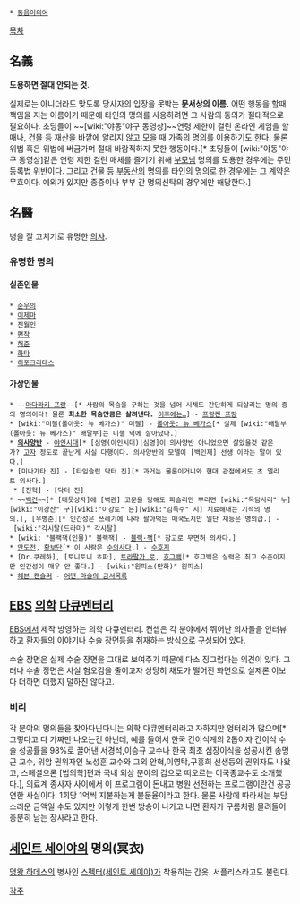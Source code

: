  * [[동음이의어]]

[[목차]]
== 名義 ==
'''도용하면 절대 안되는 것'''.

실제로는 아니더라도 맞도록 당사자의 입장을 못박는 '''문서상의 이름.''' 어떤 행동을 할때 책임을 지는 이름이기 때문에 타인의 명의를 사용하려면 그 사람의 동의가 절대적으로 필요하다. 
초딩들이 ~~[wiki:"야동"야구 동영상]~~연령 제한이 걸린 온라인 게임을 할 때나, 건물 등 재산을 바깥에 알리지 않고 모을 때 가족의 명의를 이용하기도 한다. 물론 위법 혹은 위법에 버금가며 절대 바람직하지 못한 행동이다.[* 초딩들이 [wiki:"야동"야구 동영상]같은 연령 제한 걸린 매체를 즐기기 위해 [[부모]]님 명의를 도용한 경우에는 주민등록법 위반이다. 그리고 건물 등 [[부동산]]의 명의를 타인의 명의로 한 경우에는 그 계약은 무효이다. 예외가 있지만 종중이나 부부 간 명의신탁의 경우에만 해당한다.]

== 名醫 ==
병을 잘 고치기로 유명한 [[의사]].

=== 유명한 명의 ===
==== 실존인물 ====
 * [[순우의]]
 * [[이제마]]
 * [[진월인]]
 * [[편작]]
 * [[허준]]
 * [[화타]]
 * [[히포크라테스]]

==== 가상인물 ====
 * --[[마다라키 프랑]]--[* 사람의 목숨을 구하는 것을 넘어 시체도 간단하게 되살리는 명의 중의 명의이다! 물론 '''최소한 목숨만큼은 살려낸다.''' [[마개조|이후에는…]]] - [[프랑켄 프랑]]
 * [wiki:"미첼(폴아웃: 뉴 베가스)" 미첼] - [[폴아웃: 뉴 베가스]][* 실제 [wiki:"배달부(폴아웃: 뉴 베가스)" 배달부]는 미첼 덕에 살아났다.]
 * '''[[의사양반]]''' - [[야인시대]][* [심영(야인시대)|심영]이 의사양반 아니었으면 살았을것 같은가? [[고자]] 정도로 끝난게 사실 다행이다. 의사양반의 모델이 [백인제] 선생 이라는 말이 있다.]
 * [미나가타 진] - [타임슬립 닥터 진][* 과거는 물론이거니와 현대 관점에서도 초 엘리트 의사다.] 
  * [진혁] - [닥터 진]
 * ~~[[백건]]~~[* [대못상자]에 [벽관] 고문을 당해도 파슬리만 뿌리면 [wiki:"목담사리" 누][wiki:"이강산" 구][wiki:"이강토" 든][wiki:"김득수" 지] 치료해내는 기적의 명의.], [우병준][* 인간성은 쓰레기에 나라 팔아먹는 매국노지만 일단 재능은 명의급.] - [wiki:"각시탈(드라마)" 각시탈]
 * [wiki: "블랙잭(인물)" 블랙잭] - [[블랙·잭]][* 참고로 무면허 의사다.]
 * [[안도전]], [[황보단]][* 이 사람은 [[수의사]]다.] - [[수호지]]
 * [Dr.쿠레하], [토니토니 쵸파], [[트라팔가 로]], [[호그백]][* 호그백은 실력은 최고 수준이지만 인간성이 매우 안 좋다.] - [wiki:"원피스(만화)" 원피스]
 * [[헤븐 캔슬러]] - [[어떤 마술의 금서목록]]
== [[EBS]] [[의학]] [[다큐멘터리]] ==
[[EBS]]에서 제작 방영하는 의학 다큐멘터리. 컨셉은 각 분야에서 뛰어난 의사들을 인터뷰하고 환자들의 이야기나 수술 장면등을 취재하는 방식으로 구성되어 있다.

수술 장면은 실제 수술 장면을 그대로 보여주기 때문에 다소 징그럽다는 의견이 있다. 그러나 수술 장면은 사실 혐오감을 줄이고자 상당히 채도가 떨어진 화면으로 실제론 이보다 더하면 더했지 덜하진 않다고.

=== 비리 ===
각 분야의 명의들을 찾아다닌다니는 의학 다큐멘터리라고 자하지만 엉터리가 많으며[* 그렇다고 다 가짜만 나오는건 아닌데, 예를 들어서 한국 간이식계의 2톱이자 간이식 수술 성공률을 98%로 끌어낸 서경석,이승규 교수나 한국 최초 심장이식을 성공시킨 송명근 교수, 위암 권위자인 노성훈 교수와 그외 안혁,이영탁,구홍희 선생등의 권위자도 나왔고, 스페셜으론 [법의학]편과 국내 외상 분야의 갑으로 떠오르는 이국종교수도 소개했다.], 의료계 종사자 사이에서 이 프로그램이 돈내고 병원 선전하는 프로그램이란건 공공연한 사실이다. 1회당 1억씩 지불하는게 불문율이라고 한다. 물론 사람에 따라서는 부담스러운 금액일 수도 있지만 이렇게 한번 방송이 나가고 나면 환자가 구름처럼 몰려들어 충분히 남는 장사라고 한다.

== [[세인트 세이야]]의 명의(冥衣) ==
[[명왕 하데스]]의 병사인 [[스펙터(세인트 세이야)]]가 착용하는 갑옷. 서플리스라고도 불린다.

[[각주]]
